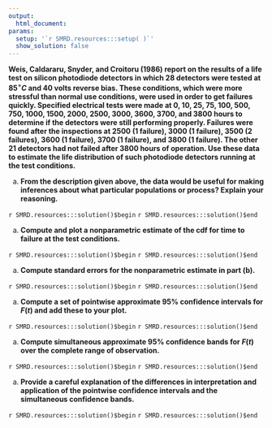 ```yaml
---
output:
  html_document:
params:
  setup: '`r SMRD.resources:::setup( )`'
  show_solution: false
---
```


__Weis, Caldararu, Snyder, and Croitoru (1986) report on the results of a life test on silicon photodiode detectors in which 28 detectors were tested at $85^\circ C$ and 40 volts reverse bias. These conditions, which were more stressful than normal use conditions, were used in order to get failures quickly. Specified electrical tests were made at 0, 10, 25, 75, 100, 500, 750, 1000, 1500, 2000, 2500, 3000, 3600, 3700, and 3800 hours to determine if the detectors were still performing properly. Failures were found after the inspections at 2500 (1 failure), 3000 (1 failure), 3500 (2 failures), 3600 (1 failure), 3700 (1 failure), and 3800 (1 failure). The other 21 detectors had not failed after 3800 hours of operation. Use these data to estimate the life distribution of  such photodiode detectors running at the test conditions.__ 
 
a. __From the description given above, the data would be useful for making inferences about what particular populations or process? Explain your reasoning.__

`r SMRD.resources:::solution()$begin`
`r SMRD.resources:::solution()$end`

a. __Compute and plot a nonparametric estimate of the cdf for time to failure at the test conditions.__

`r SMRD.resources:::solution()$begin`
`r SMRD.resources:::solution()$end`

a. __Compute standard errors for the nonparametric estimate in part (b).__

`r SMRD.resources:::solution()$begin`
`r SMRD.resources:::solution()$end`

a. __Compute a set of pointwise approximate $95\%$ confidence intervals for $F(t)$ and add these to your plot.__

`r SMRD.resources:::solution()$begin`
`r SMRD.resources:::solution()$end`

a. __Compute simultaneous approximate $95\%$ confidence bands for $F(t)$ over the complete range of observation.__

`r SMRD.resources:::solution()$begin`
`r SMRD.resources:::solution()$end`

a. __Provide a careful explanation of the differences in interpretation and application of the pointwise confidence intervals and the simultaneous confidence bands.__

`r SMRD.resources:::solution()$begin`
`r SMRD.resources:::solution()$end`
